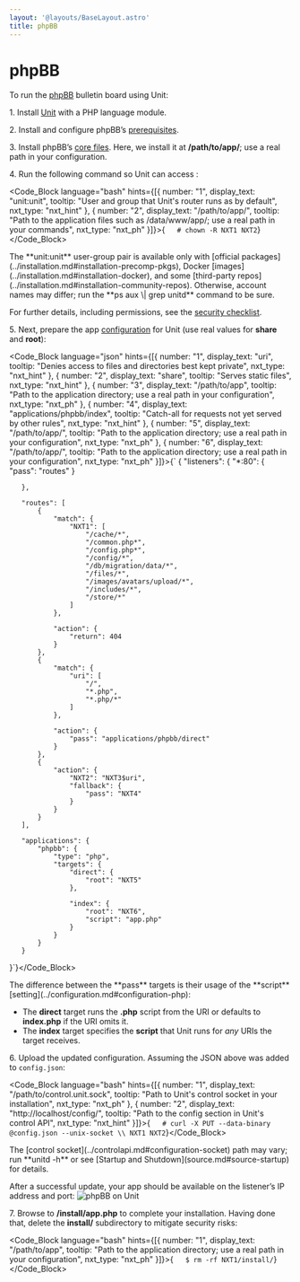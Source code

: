 ```yaml
---
layout: '@layouts/BaseLayout.astro'
title: phpBB
---
```

# phpBB

To run the [phpBB](https://www.phpbb.com) bulletin board using Unit:

1\. Install [Unit](../installation.md#installation-precomp-pkgs) with a PHP language module.

2\. Install and configure phpBB’s [prerequisites](https://www.phpbb.com/support/docs/en/3.3/ug/quickstart/requirements/).

3\. Install phpBB’s [core files](https://www.phpbb.com/downloads/).  Here, we install it at **/path/to/app/**; use a real path in your configuration.

4\. Run the following command so Unit can access :

<Code_Block language="bash" hints={[{ number: "1", display_text: "unit:unit", tooltip: "User and group that Unit's router runs as by default", nxt_type: "nxt_hint" }, { number: "2", display_text: "/path/to/app/", tooltip: "Path to the application files such as /data/www/app/; use a real path in your commands", nxt_type: "nxt_ph" }]}>{`   # chown -R NXT1 NXT2`}</Code_Block>

<Note type="note">
The **unit:unit** user-group pair is available only with [official packages](../installation.md#installation-precomp-pkgs), Docker [images](../installation.md#installation-docker), and some [third-party repos](../installation.md#installation-community-repos). Otherwise, account names may differ; run the **ps aux \| grep unitd** command to be sure.
</Note>

For further details, including permissions, see the [security checklist](security.md#security-apps).

5\. Next, prepare the app [configuration](../configuration.md#configuration-php) for Unit (use real values for **share** and **root**):

<Code_Block language="json" hints={[{ number: "1", display_text: "uri", tooltip: "Denies access to files and directories best kept private", nxt_type: "nxt_hint" }, { number: "2", display_text: "share", tooltip: "Serves static files", nxt_type: "nxt_hint" }, { number: "3", display_text: "/path/to/app", tooltip: "Path to the application directory; use a real path in your configuration", nxt_type: "nxt_ph" }, { number: "4", display_text: "applications/phpbb/index", tooltip: "Catch-all for requests not yet served by other rules", nxt_type: "nxt_hint" }, { number: "5", display_text: "/path/to/app/", tooltip: "Path to the application directory; use a real path in your configuration", nxt_type: "nxt_ph" }, { number: "6", display_text: "/path/to/app/", tooltip: "Path to the application directory; use a real path in your configuration", nxt_type: "nxt_ph" }]}>{`   {
       "listeners": {
           "*:80": {
               "pass": "routes"
           }

       },

       "routes": [
           {
               "match": {
                   "NXT1": [
                       "/cache/*",
                       "/common.php*",
                       "/config.php*",
                       "/config/*",
                       "/db/migration/data/*",
                       "/files/*",
                       "/images/avatars/upload/*",
                       "/includes/*",
                       "/store/*"
                   ]
               },

               "action": {
                   "return": 404
               }
           },
           {
               "match": {
                   "uri": [
                       "/",
                       "*.php",
                       "*.php/*"
                   ]
               },

               "action": {
                   "pass": "applications/phpbb/direct"
               }
           },
           {
               "action": {
                   "NXT2": "NXT3$uri",
                   "fallback": {
                       "pass": "NXT4"
                   }
               }
           }
       ],

       "applications": {
           "phpbb": {
               "type": "php",
               "targets": {
                   "direct": {
                       "root": "NXT5"
                   },

                   "index": {
                       "root": "NXT6",
                       "script": "app.php"
                   }
               }
           }
       }
   }`}</Code_Block>

<Note type="note">
The difference between the **pass** targets is their usage of the **script** [setting](../configuration.md#configuration-php):

* The **direct** target runs the **.php** script from the URI or defaults to **index.php** if the URI omits it.
* The **index** target specifies the **script** that Unit runs for *any* URIs the target receives.
</Note>

6\. Upload the updated configuration.  Assuming the JSON above was added to `config.json`:

<Code_Block language="bash" hints={[{ number: "1", display_text: "/path/to/control.unit.sock", tooltip: "Path to Unit's control socket in your installation", nxt_type: "nxt_ph" }, { number: "2", display_text: "http://localhost/config/", tooltip: "Path to the config section in Unit's control API", nxt_type: "nxt_hint" }]}>{`   # curl -X PUT --data-binary @config.json --unix-socket \\
          NXT1 NXT2`}</Code_Block>

<Note type="note">
The [control socket](../controlapi.md#configuration-socket) path may vary; run **unitd -h** or see [Startup and Shutdown](source.md#source-startup) for details.
</Note>

After a successful update, your app should be available on the listener’s IP address and port: ![phpBB on Unit](/phpbb.png)

7\. Browse to **/install/app.php** to complete your installation.  Having done that, delete the **install/** subdirectory to mitigate security risks:

<Code_Block language="bash" hints={[{ number: "1", display_text: "/path/to/app", tooltip: "Path to the application directory; use a real path in your configuration", nxt_type: "nxt_ph" }]}>{`   $ rm -rf NXT1/install/`}</Code_Block>
